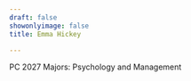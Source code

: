 ```yaml
---
draft: false
showonlyimage: false
title: Emma Hickey

---
```


PC 2027
Majors: Psychology and Management
